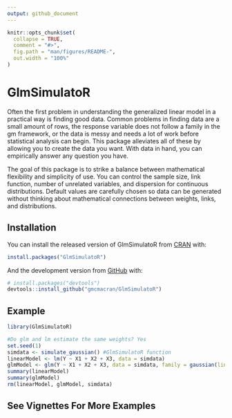 ```yaml
---
output: github_document
---
```


<!-- README.md is generated from README.Rmd. Please edit that file -->

```r
knitr::opts_chunk$set(
  collapse = TRUE,
  comment = "#>",
  fig.path = "man/figures/README-",
  out.width = "100%"
)
```
# GlmSimulatoR

<!-- badges: start -->
<!-- badges: end -->

Often the first problem in understanding the generalized linear model in a practical way is finding good data. Common problems in finding data are a small amount of rows, the response variable does not follow a family in the gm framework, or the data is messy and needs a lot of work before statistical analysis can begin. This package alleviates all of these by allowing you to create the data you want. With data in hand, you can empirically answer any question you have. 

The goal of this package is to strike a balance between mathematical flexibility and simplicity of use. You can control the sample size, link function, number of unrelated variables, and dispersion for continuous distributions. Default values are carefully chosen so data can be generated without thinking about mathematical connections between weights, links, and distributions.

## Installation

You can install the released version of GlmSimulatoR from [CRAN](https://CRAN.R-project.org) with:

``` r
install.packages("GlmSimulatoR")
```

And the development version from [GitHub](https://github.com/) with:

``` r
# install.packages("devtools")
devtools::install_github("gmcmacran/GlmSimulatoR")
```
## Example

```r
library(GlmSimulatoR)

#Do glm and lm estimate the same weights? Yes
set.seed(1)
simdata <- simulate_gaussian() #GlmSimulatoR function
linearModel <- lm(Y ~ X1 + X2 + X3, data = simdata)
glmModel <- glm(Y ~ X1 + X2 + X3, data = simdata, family = gaussian(link = "identity"))
summary(linearModel)
summary(glmModel)
rm(linearModel, glmModel, simdata)
```

## See Vignettes For More Examples
